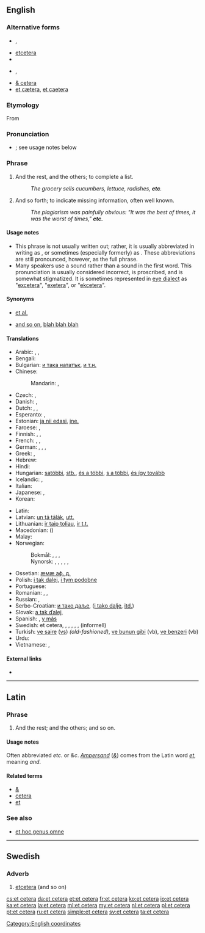 ==English==

===Alternative forms===
{{top2}}
* {{l|en|etc}}, {{l|en|etc.}}
* [[etcetera]]
* {{l|en|et ceteræ}}
{{mid2}}
* {{l|en|&c}}, {{l|en|&c.}}
* [[& cetera]]
* [[et cætera]], [[et caetera]] {{qualifier|{{l|en|erroneous}}}}
{{bottom}}

===Etymology===
From {{etyl|la|en}} {{term|et cetera|et cētera|lang=la|and the rest" or "and so forth}}

===Pronunciation===
* {{IPA|/ˌɛt ˈsɛt(ə)ɹə/|/ˌɛkˈsɛt(ə)ɹə/|lang=en}}; see usage notes below
*: {{audio|en-us-etc.ogg|Audio (US)}}

===Phrase===
{{head|en|phrase|head=[[et]] [[cetera]]}}

# And the rest, and the others; to complete a list.
#: ''The grocery sells cucumbers, lettuce, radishes, '''etc'''.''
# And so forth; to indicate missing information, often well known.
#: ''The plagiarism was painfully obvious: "It was the best of times, it was the worst of times," '''etc.'''''

====Usage notes====
* This phrase is not usually written out; rather, it is usually abbreviated in writing as {{term|etc.|lang=en}}, or sometimes (especially formerly) as {{term|&c.|lang=en}}. These abbreviations are still pronounced, however, as the full phrase.
* Many speakers use a {{IPAchar|/k/|lang=en}} sound rather than a {{IPAchar|/t/|lang=en}} sound in the first word. This pronunciation is usually considered incorrect, is proscribed, and is somewhat stigmatized. It is sometimes represented in [[eye dialect]] as "[[excetera#English|excetera]]", "[[exetera#English|exetera]]", or "[[ekcetera#English|ekcetera]]".

====Synonyms====
* {{sense|to complete a list}} [[et al.]]
* {{sense|and so forth}} [[and so on]], [[blah blah blah]] {{a|colloquial}}

====Translations====
{{trans-top|and so on}}
* Arabic: {{t-|ar|وهلم جرا|tr=wa-halumma jaraa|alt=وهَلُمَّ جَرًّا|sc=Arab}}, {{t-|ar|إلخ|tr='ilakh|sc=Arab}}, {{t-|ar|إلى آخره|tr='íla 'aakhirih|sc=Arab}}
* Bengali: {{t-|bn|ইত্যাদি|tr=ittêdi|sc=Beng}}
* Bulgarian: [[и така нататък]], [[и т.н.]]
* Chinese:
*: Mandarin: {{t-|cmn|等|tr=děng|sc=Hani}}, {{t-|cmn|等等|tr=děngděng|sc=Hani}}
* Czech: {{t-|cs|a tak dále}}, {{t+|cs|atd.}}
* Danish: {{t-|da|og så videre}}, {{t+|da|osv.}}
* Dutch: {{t+|nl|enzovoort}}, {{t+|nl|enz.}}, {{t+|nl|enzovoorts}}
* Esperanto: {{t-|eo|kaj tiel plu}}, {{t+|eo|k.t.p.}}
* Estonian: [[ja nii edasi]], [[jne.]]
* Faroese: {{t-|fo|og so framvegis}}, {{t-|fo|osfr.}}
* Finnish: {{t-|fi|ja niin edelleen}}, {{t+|fi|jne.}}, {{t-|fi|ynnä muuta}}
* French: {{t+|fr|et cétéra}}, {{t+|fr|etc.}}, {{t+|fr|et cætera}}
* German: {{t+|de|und so weiter}}, {{t+|de|usw.}}, {{t+|de|etc.}}, {{t-|de|et cetera}}
* Greek: {{t-|el|και ούτω καθεξής|tr=kai oúto kathexís}}, {{t+|el|κοκ|tr=kok}}
* Hebrew: {{t-|he|וכדומה|sc=Hebr}}
* Hindi: {{t-|hi|वग़ैरह|tr=vaġairah|sc=Deva}}
* Hungarian: [[satöbbi]], [[stb.]], [[és a többi]], [[s a többi]], [[és így tovább]]
* Icelandic: {{t+|is|og svo framvegis}}, {{t-|is|o. s. frv.}}
* Italian: {{t+|it|eccetera}}
* Japanese: {{t-|ja|など|tr=nado|sc=Jpan}}, {{t+|ja|等|tr=とう, tō|sc=Jpan}}
* Korean: {{t+|ko|기타|tr=gita|sc=Kore}}
{{trans-mid}}
* Latin: {{t+|la|et cetera}}
* Latvian: [[un tā tālāk]], [[utt.]]
* Lithuanian: [[ir taip toliau]], [[ir t.t.]]
* Macedonian: {{t-|mk|и така натаму|tr=i táka nátamu}} ({{t-|mk|итн.|tr=itn.}})
* Malay: {{t-|ms|dan lain-lain}}
* Norwegian:
*: Bokmål: {{t-|no|og så videre}}, {{t+|no|osv.}}, {{t-|no|et cetera}}, {{t+|no|etc.}}
*: Nynorsk: {{t-|nn|og så bortetter}}, {{t-|nn|osb.}}, {{t-|nn|og så vidare}}, {{t-|nn|osv.}}, {{t-|nn|et cetera}}, {{t-|nn|etc.}}
* Ossetian: [[æмæ аф. д.]]
* Polish: {{t+|pl|itd.}} [[i tak dalej]], {{t+|pl|itp.}} [[i tym podobne]]
* Portuguese: {{t+|pt|et cetera}}
* Romanian: {{t-|ro|și așa mai departe}}, {{t-|ro|etc.}}, {{t+|ro|etcetera}}
* Russian: {{t-|ru|и так далее|tr=i tak dáleje}}, {{t+|ru|и т. д.|tr=itɛdɛ́}}
* Serbo-Croatian: [[и тако даље]], {{t-|sh|итд.|sc=Cyrl}} ([[i tako dalje]], [[itd.]])
* Slovak: [[a tak ďalej]], {{t-|sk|atď.}}
* Spanish: {{t+|es|etcétera}}, [[y más]]
* Swedish: et cetera, {{t+|sv|etc.}}, {{t+|sv|etcetera}}, {{t+|sv|och så vidare}}, {{t+|sv|o.s.v.}}, {{t+|sv|osv.}}, {{t+|sv|osv}} (informell)
* Turkish: [[ve saire]] ([[vs]]) ''(old-fashioned)'', [[ve bunun gibi]] (vb), [[ve benzeri]] (vb)
* Urdu: {{t-|ur|وغیرہ|tr=vaġairah|sc=ur-Arab}}
* Vietnamese: {{t+|vi|vân vân}}, {{t+|vi|v.v.}}
{{trans-bottom}}

====External links====
* {{pedialite}}

[[Category:English coordinates]]

----

==Latin==

===Phrase===
{{head|la|phrase|head={{l|la|et}} {{l|la|cetera}}}}

# And the rest; and the others; and so on.

====Usage notes====
Often abbreviated ''etc.'' or ''&c''. ''[[ampersand|Ampersand]]'' (''[[&]]'') comes from the Latin word ''[[et#Latin|et]]'', meaning ''and''.

====Related terms====
* [[&]]
* [[cetera]]
* [[et]]

===See also===
* [[et hoc genus omne]]

----

==Swedish==

===Adverb===
{{head|sv|adverb}}

# [[etcetera]] (and so on)

{{tbot entry|Swedish|etcetera|2009|April|sv}}

[[cs:et cetera]]
[[da:et cetera]]
[[et:et cetera]]
[[fr:et cetera]]
[[ko:et cetera]]
[[io:et cetera]]
[[ka:et cetera]]
[[la:et cetera]]
[[ml:et cetera]]
[[my:et cetera]]
[[nl:et cetera]]
[[pl:et cetera]]
[[pt:et cetera]]
[[ru:et cetera]]
[[simple:et cetera]]
[[sv:et cetera]]
[[ta:et cetera]]
